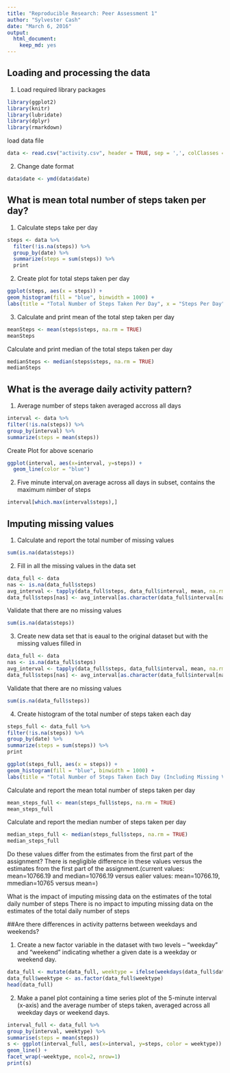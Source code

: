 ---
title: "Reproducible Research: Peer Assessment 1"
author: "Sylvester Cash"
date: "March 6, 2016"
output: 
  html_document: 
    keep_md: yes
---

## Loading and processing the data

1. Load required library packages
```{r, echo=TRUE}
library(ggplot2)
library(knitr)
library(lubridate)
library(dplyr)
library(rmarkdown)
```

load data file
```{r, echo=TRUE}
data <- read.csv("activity.csv", header = TRUE, sep = ',', colClasses = c("numeric", "character", "integer"))
```

2. Change date format 
```{r, echo=TRUE}
data$date <- ymd(data$date)
```

## What is mean total number of steps taken per day?

1. Calculate steps take per day
```{r, echo=TRUE}
steps <- data %>%
  filter(!is.na(steps)) %>%
  group_by(date) %>%
  summarize(steps = sum(steps)) %>%
  print
```

2. Create plot for total steps taken per day
```{r, echo=TRUE}
ggplot(steps, aes(x = steps)) +
geom_histogram(fill = "blue", binwidth = 1000) +
labs(title = "Total Number of Steps Taken Per Day", x = "Steps Per Day", y = "Frequency")
```

3. Calculate and print mean of the total step taken per day
```{r, echo=TRUE}
meanSteps <- mean(steps$steps, na.rm = TRUE)
meanSteps
```

Calculate and print median of the total steps taken per day
```{r, echo=TRUE}
medianSteps <- median(steps$steps, na.rm = TRUE)
medianSteps
```

## What is the average daily activity pattern?

1. Average number of steps taken averaged accross all days
```{r, echo=TRUE}
interval <- data %>%
filter(!is.na(steps)) %>%
group_by(interval) %>%
summarize(steps = mean(steps))
```

Create Plot for above scenario
```{r, echo=TRUE}
ggplot(interval, aes(x=interval, y=steps)) +
  geom_line(color = "blue")
```

2. Five minute interval,on average across all days in subset, contains the maximum nimber of steps
```{r, echo=TRUE}
interval[which.max(interval$steps),]
```

## Imputing missing values

1. Calculate and report the total number of missing values
```{r, echo=TRUE}
sum(is.na(data$steps))
```

2. Fill in all the missing values in the data set
```{r, echo=TRUE}
data_full <- data
nas <- is.na(data_full$steps)
avg_interval <- tapply(data_full$steps, data_full$interval, mean, na.rm=TRUE, simplify=TRUE)
data_full$steps[nas] <- avg_interval[as.character(data_full$interval[nas])]
```

Validate that there are no missing values
```{r, echo=TRUE}
sum(is.na(data$steps))
```

3. Create new data set that is eaual to the original dataset but with the missing values filled in
```{r, echo=TRUE}
data_full <- data
nas <- is.na(data_full$steps)
avg_interval <- tapply(data_full$steps, data_full$interval, mean, na.rm=TRUE, simplify=TRUE)
data_full$steps[nas] <- avg_interval[as.character(data_full$interval[nas])]
```

Validate that there are no missing values
```{r, echo=TRUE}
sum(is.na(data_full$steps))
```

4. Create histogram of the total number of steps taken each day 
```{r, echo=TRUE}
steps_full <- data_full %>%
filter(!is.na(steps)) %>%
group_by(date) %>%
summarize(steps = sum(steps)) %>%
print

ggplot(steps_full, aes(x = steps)) +
geom_histogram(fill = "blue", binwidth = 1000) +
labs(title = "Total Number of Steps Taken Each Day (Including Missing Values)", x = "Steps Per day", y = "Frequency")
```

Calculate and report the mean total number of steps taken per day
```{r, echo=TRUE}
mean_steps_full <- mean(steps_full$steps, na.rm = TRUE)
mean_steps_full
```

Calculate and report the median number of steps taken per day
```{r, echo=TRUE}
median_steps_full <- median(steps_full$steps, na.rm = TRUE)
median_steps_full
```

Do these values differ from the estimates from the first part of the assignment?
There is negligible difference in these values versus the estimates from the first part of the assignment.(current values: mean=10766.19 and median=10766.19 versus ealier values: mean=10766.19, mmedian=10765 versus mean=)

What is the impact of imputing missing data on the estimates of the total daily number of steps
There is no impact to imputing missing data on the estimates of the total daily number of steps

##Are there differences in activity patterns between weekdays and weekends?

1. Create a new factor variable in the dataset with two levels – “weekday” and “weekend” indicating whether a given date is a weekday or weekend day.

```{r, echo=TRUE}
data_full <- mutate(data_full, weektype = ifelse(weekdays(data_full$date) == "Saturday" | weekdays(data_full$date) == "Sunday", "weekend", "weekday"))
data_full$weektype <- as.factor(data_full$weektype)
head(data_full)
```

2. Make a panel plot containing a time series plot of the 5-minute interval (x-axis) and the average number of steps taken, averaged across all weekday days or weekend days. 

```{r, echo=TRUE}
interval_full <- data_full %>%
group_by(interval, weektype) %>%
summarise(steps = mean(steps))
s <- ggplot(interval_full, aes(x=interval, y=steps, color = weektype)) +
geom_line() +
facet_wrap(~weektype, ncol=2, nrow=1)
print(s)
```
